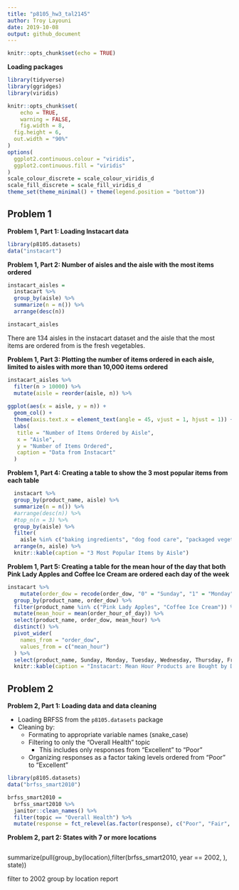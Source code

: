 ```yaml
---
title: "p8105_hw3_tal2145"
author: Troy Layouni
date: 2019-10-08
output: github_document
---
```


```r
knitr::opts_chunk$set(echo = TRUE)
```

**Loading packages**

```r
library(tidyverse)
library(ggridges)
library(viridis)

knitr::opts_chunk$set(
	echo = TRUE,
	warning = FALSE,
	fig.width = 8, 
  fig.height = 6,
  out.width = "90%"
)
options(
  ggplot2.continuous.colour = "viridis",
  ggplot2.continuous.fill = "viridis"
)
scale_colour_discrete = scale_colour_viridis_d
scale_fill_discrete = scale_fill_viridis_d
theme_set(theme_minimal() + theme(legend.position = "bottom"))
```

## Problem 1

**Problem 1, Part 1: Loading Instacart data**

```r
library(p8105.datasets)
data("instacart")
```


**Problem 1, Part 2: Number of aisles and the aisle with the most items ordered**

```r
instacart_aisles = 
  instacart %>% 
  group_by(aisle) %>% 
  summarize(n = n()) %>% 
  arrange(desc(n)) 

instacart_aisles
```

There are 134 aisles in the instacart dataset and the aisle that the most items are ordered from is the fresh vegetables. 

**Problem 1, Part 3: Plotting the number of items ordered in each aisle, limited to aisles with more than 10,000 items ordered**

```r
instacart_aisles %>% 
  filter(n > 10000) %>% 
  mutate(aisle = reorder(aisle, n)) %>% 
  
ggplot(aes(x = aisle, y = n)) +
  geom_col() + 
  theme(axis.text.x = element_text(angle = 45, vjust = 1, hjust = 1)) +
  labs(
   title = "Number of Items Ordered by Aisle",
   x = "Aisle",
   y = "Number of Items Ordered",
   caption = "Data from Instacart"
  ) 
```

**Problem 1, Part 4: Creating a table to show the 3 most popular items from each table**

```r
  instacart %>% 
  group_by(product_name, aisle) %>% 
  summarize(n = n()) %>%
  #arrange(desc(n)) %>% 
  #top_n(n = 3) %>% 
  group_by(aisle) %>% 
  filter(
    aisle %in% c("baking ingredients", "dog food care", "packaged vegetables fruits"), min_rank(desc(n)) < 4) %>% 
  arrange(n, aisle) %>% 
  knitr::kable(caption = "3 Most Popular Items by Aisle")
```

**Problem 1, Part 5: Creating a table for the mean hour of the day that both Pink Lady Apples and Coffee Ice Cream are ordered each day of the week ** 

```r
instacart %>% 
    mutate(order_dow = recode(order_dow, "0" = "Sunday", "1" = "Monday", "2" = "Tuesday", "3" = "Wednesday", "4" = "Thursday", "5" = "Friday", "6" = "Saturday")) %>% 
  group_by(product_name, order_dow) %>%
  filter(product_name %in% c("Pink Lady Apples", "Coffee Ice Cream")) %>% 
  mutate(mean_hour = mean(order_hour_of_day)) %>% 
  select(product_name, order_dow, mean_hour) %>% 
  distinct() %>% 
  pivot_wider(
    names_from = "order_dow",
    values_from = c("mean_hour")
  ) %>% 
  select(product_name, Sunday, Monday, Tuesday, Wednesday, Thursday, Friday, Saturday) %>% 
  knitr::kable(caption = "Instacart: Mean Hour Products are Bought by Day of Week")
```

## Problem 2

**Problem 2, Part 1: Loading data and data cleaning**

* Loading BRFSS from the `p8105.datasets` package
* Cleaning by: 
  * Formating to appropriate variable names (snake_case)
  * Filtering to only the "Overall Health" topic
    * This includes only responses from "Excellent" to "Poor"
  * Organizing responses as a factor taking levels ordered from "Poor" to "Excellent"
  
```r
library(p8105.datasets)
data("brfss_smart2010")

brfss_smart2010 =
  brfss_smart2010 %>% 
  janitor::clean_names() %>% 
  filter(topic == "Overall Health") %>% 
  mutate(response = fct_relevel(as.factor(response), c("Poor", "Fair", "Good", "Very good", "Excellent"))) 
```

**Problem 2, part 2: States with 7 or more locations**

```r


```





summarize(pull(group_by(location),filter(brfss_smart2010, year == 2002, ), state))

filter to 2002 
group by location 
report 
   




